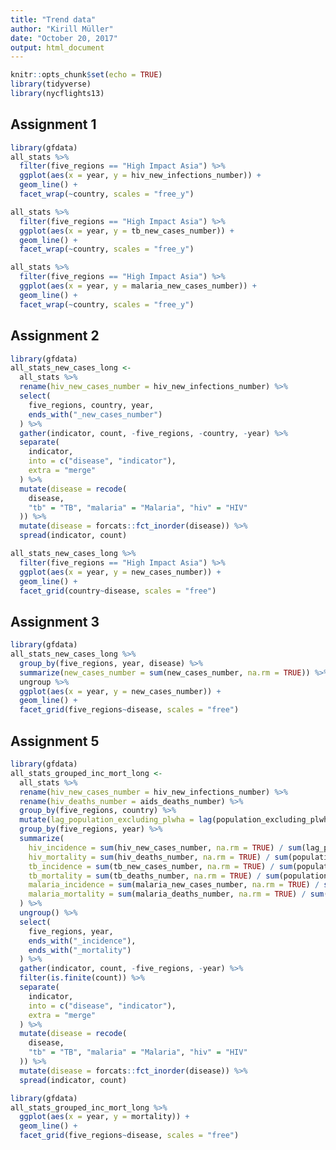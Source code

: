 ```yaml
---
title: "Trend data"
author: "Kirill Müller"
date: "October 20, 2017"
output: html_document
---
```



```r
knitr::opts_chunk$set(echo = TRUE)
library(tidyverse)
library(nycflights13)
```


## Assignment 1

```r
library(gfdata)
all_stats %>% 
  filter(five_regions == "High Impact Asia") %>% 
  ggplot(aes(x = year, y = hiv_new_infections_number)) +
  geom_line() +
  facet_wrap(~country, scales = "free_y")

all_stats %>%
  filter(five_regions == "High Impact Asia") %>%
  ggplot(aes(x = year, y = tb_new_cases_number)) +
  geom_line() +
  facet_wrap(~country, scales = "free_y")

all_stats %>%
  filter(five_regions == "High Impact Asia") %>%
  ggplot(aes(x = year, y = malaria_new_cases_number)) +
  geom_line() +
  facet_wrap(~country, scales = "free_y")
```

## Assignment 2

```r
library(gfdata)
all_stats_new_cases_long <- 
  all_stats %>%
  rename(hiv_new_cases_number = hiv_new_infections_number) %>%
  select(
    five_regions, country, year,
    ends_with("_new_cases_number")
  ) %>% 
  gather(indicator, count, -five_regions, -country, -year) %>% 
  separate(
    indicator,
    into = c("disease", "indicator"),
    extra = "merge"
  ) %>%
  mutate(disease = recode(
    disease,
    "tb" = "TB", "malaria" = "Malaria", "hiv" = "HIV"
  )) %>% 
  mutate(disease = forcats::fct_inorder(disease)) %>% 
  spread(indicator, count)
```

```r
all_stats_new_cases_long %>% 
  filter(five_regions == "High Impact Asia") %>% 
  ggplot(aes(x = year, y = new_cases_number)) +
  geom_line() +
  facet_grid(country~disease, scales = "free")
```

## Assignment 3

```r
library(gfdata)
all_stats_new_cases_long %>% 
  group_by(five_regions, year, disease) %>% 
  summarize(new_cases_number = sum(new_cases_number, na.rm = TRUE)) %>% 
  ungroup %>% 
  ggplot(aes(x = year, y = new_cases_number)) +
  geom_line() +
  facet_grid(five_regions~disease, scales = "free")
```

## Assignment 5

```r
library(gfdata)
all_stats_grouped_inc_mort_long <-
  all_stats %>%
  rename(hiv_new_cases_number = hiv_new_infections_number) %>%
  rename(hiv_deaths_number = aids_deaths_number) %>%
  group_by(five_regions, country) %>%
  mutate(lag_population_excluding_plwha = lag(population_excluding_plwha) * 100) %>%
  group_by(five_regions, year) %>%
  summarize(
    hiv_incidence = sum(hiv_new_cases_number, na.rm = TRUE) / sum(lag_population_excluding_plwha, na.rm = TRUE),
    hiv_mortality = sum(hiv_deaths_number, na.rm = TRUE) / sum(population_all_ages, na.rm = TRUE) * 100,
    tb_incidence = sum(tb_new_cases_number, na.rm = TRUE) / sum(population_all_ages, na.rm = TRUE) * 100000,
    tb_mortality = sum(tb_deaths_number, na.rm = TRUE) / sum(population_all_ages, na.rm = TRUE) * 100000,
    malaria_incidence = sum(malaria_new_cases_number, na.rm = TRUE) / sum(population_at_malaria_risk, na.rm = TRUE) * 1000,
    malaria_mortality = sum(malaria_deaths_number, na.rm = TRUE) / sum(population_at_malaria_risk, na.rm = TRUE) * 1000
  ) %>%
  ungroup() %>% 
  select(
    five_regions, year,
    ends_with("_incidence"),
    ends_with("_mortality")
  ) %>%
  gather(indicator, count, -five_regions, -year) %>%
  filter(is.finite(count)) %>%
  separate(
    indicator,
    into = c("disease", "indicator"),
    extra = "merge"
  ) %>%
  mutate(disease = recode(
    disease,
    "tb" = "TB", "malaria" = "Malaria", "hiv" = "HIV"
  )) %>%
  mutate(disease = forcats::fct_inorder(disease)) %>%
  spread(indicator, count)
```

```r
library(gfdata)
all_stats_grouped_inc_mort_long %>% 
  ggplot(aes(x = year, y = mortality)) +
  geom_line() +
  facet_grid(five_regions~disease, scales = "free")
```

